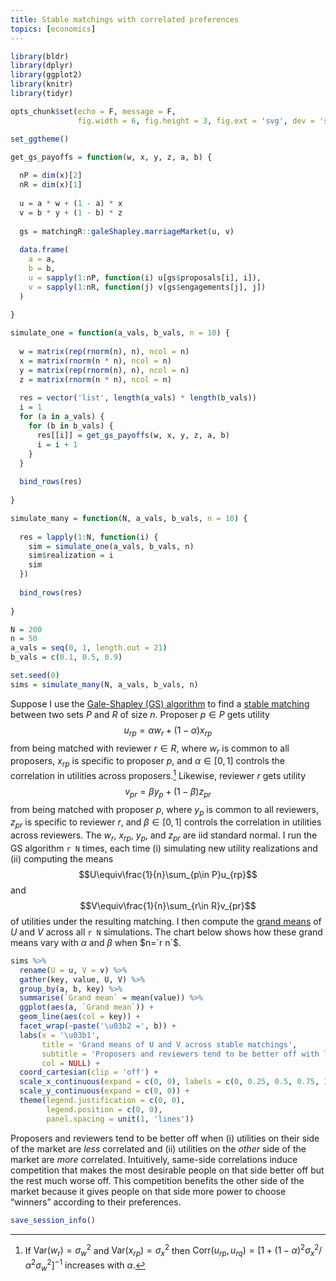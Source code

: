 ```yaml
---
title: Stable matchings with correlated preferences
topics: [economics]
---
```


```r
library(bldr)
library(dplyr)
library(ggplot2)
library(knitr)
library(tidyr)

opts_chunk$set(echo = F, message = F,
               fig.width = 6, fig.height = 3, fig.ext = 'svg', dev = 'svg')

set_ggtheme()
```

```r
get_gs_payoffs = function(w, x, y, z, a, b) {
  
  nP = dim(x)[2]
  nR = dim(x)[1]
  
  u = a * w + (1 - a) * x
  v = b * y + (1 - b) * z
  
  gs = matchingR::galeShapley.marriageMarket(u, v)
  
  data.frame(
    a = a,
    b = b,
    u = sapply(1:nP, function(i) u[gs$proposals[i], i]),
    v = sapply(1:nR, function(j) v[gs$engagements[j], j])
  )
  
}

simulate_one = function(a_vals, b_vals, n = 10) {
  
  w = matrix(rep(rnorm(n), n), ncol = n)
  x = matrix(rnorm(n * n), ncol = n)
  y = matrix(rep(rnorm(n), n), ncol = n)
  z = matrix(rnorm(n * n), ncol = n)
  
  res = vector('list', length(a_vals) * length(b_vals))
  i = 1
  for (a in a_vals) {
    for (b in b_vals) {
      res[[i]] = get_gs_payoffs(w, x, y, z, a, b)
      i = i + 1
    }
  }
  
  bind_rows(res)
  
}

simulate_many = function(N, a_vals, b_vals, n = 10) {
  
  res = lapply(1:N, function(i) {
    sim = simulate_one(a_vals, b_vals, n)
    sim$realization = i
    sim
  })
  
  bind_rows(res)
  
}
```

```r
N = 200
n = 50
a_vals = seq(0, 1, length.out = 21)
b_vals = c(0.1, 0.5, 0.9)

set.seed(0)
sims = simulate_many(N, a_vals, b_vals, n)
```

Suppose I use the [Gale-Shapley (GS) algorithm](https://en.wikipedia.org/wiki/Gale–Shapley_algorithm) to find a [stable matching](/blog/stable-matchings/) between two sets $P$ and $R$ of size $n$.
Proposer $p\in P$ gets utility
$$u_{rp}=\alpha w_r+(1-\alpha)x_{rp}$$
from being matched with reviewer $r\in R$, where $w_r$ is common to all proposers, $x_{rp}$ is specific to proposer $p$, and $\alpha\in[0,1]$ controls the correlation in utilities across proposers.[^correl]
Likewise, reviewer $r$ gets utility
$$v_{pr}=\beta y_p+(1-\beta)z_{pr}$$
from being matched with proposer $p$, where $y_p$ is common to all reviewers, $z_{pr}$ is specific to reviewer $r$, and $\beta\in[0,1]$ controls the correlation in utilities across reviewers.
The $w_r$, $x_{rp}$, $y_p$, and $z_{pr}$ are iid standard normal.
I run the GS algorithm `r N` times, each time (i) simulating new utility realizations and (ii) computing the means
$$U\equiv\frac{1}{n}\sum_{p\in P}u_{rp}$$
and
$$V\equiv\frac{1}{n}\sum_{r\in R}v_{pr}$$
of utilities under the resulting matching.
I then compute the [grand means](https://en.wikipedia.org/wiki/Grand_mean) of $U$ and $V$ across all `r N` simulations.
The chart below shows how these grand means vary with $\alpha$ and $\beta$ when $n=`r n`$.

[^correl]: If $\mathrm{Var}(w_r)=\sigma_w^2$ and $\mathrm{Var}(x_{rp})=\sigma_x^2$ then $\mathrm{Corr}(u_{rp},u_{rq})=[1+(1-\alpha)^2\sigma_x^2/\alpha^2\sigma_w^2]^{-1}$ increases with $\alpha$.


```r
sims %>%
  rename(U = u, V = v) %>%
  gather(key, value, U, V) %>%
  group_by(a, b, key) %>%
  summarise(`Grand mean` = mean(value)) %>%
  ggplot(aes(a, `Grand mean`)) +
  geom_line(aes(col = key)) +
  facet_wrap(~paste('\u03b2 =', b)) +
  labs(x = '\u03b1',
       title = 'Grand means of U and V across stable matchings',
       subtitle = 'Proposers and reviewers tend to be better off with lower same-side correlations\nin match utilities and higher other-side correlations',
       col = NULL) +
  coord_cartesian(clip = 'off') +
  scale_x_continuous(expand = c(0, 0), labels = c(0, 0.25, 0.5, 0.75, 1)) +
  scale_y_continuous(expand = c(0, 0)) +
  theme(legend.justification = c(0, 0),
        legend.position = c(0, 0),
        panel.spacing = unit(1, 'lines'))
```

Proposers and reviewers tend to be better off when (i) utilities on their side of the market are *less* correlated and (ii) utilities on the *other* side of the market are *more* correlated.
Intuitively, same-side correlations induce competition that makes the most desirable people on that side better off but the rest much worse off.
This competition benefits the other side of the market because it gives people on that side more power to choose "winners" according to their preferences.

```r
save_session_info()
```
